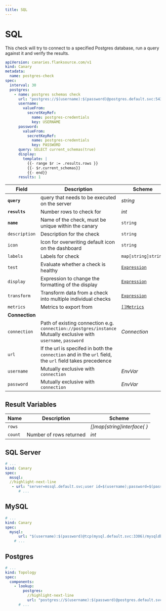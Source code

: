 ```yaml
---
title: SQL
---
```



# <AzureSqlServer/> SQL

This check will try to connect to a specified Postgres database, run a query against it and verify the results.

```yaml
apiVersion: canaries.flanksource.com/v1
kind: Canary
metadata:
  name: postgres-check
spec:
  interval: 30
  postgres:
    - name: postgres schemas check
      url: "postgres://$(username):$(password)@postgres.default.svc:5432/postgres?sslmode=disable"
      username:
        valueFrom:
          secretKeyRef:
            name: postgres-credentials
            key: USERNAME
      password:
        valueFrom:
          secretKeyRef:
            name: postgres-credentials
            key: PASSWORD
      query: SELECT current_schemas(true)
      display:
        template: |
          {{- range $r := .results.rows }}
          {{- $r.current_schemas}}
          {{- end}}
      results: 1
```

| Field | Description | Scheme | Required |
| ----- | ----------- | ------ | -------- |
| **`query`** | query that needs to be executed on the server | *string* | Yes |
| **`results`** | Number rows to check for | *int* | Yes |
| **`name`**    | Name of the check, must be unique within the canary         | `string`                                     | Yes      |
| `description` | Description for the check                                   | `string`                                     |          |
| `icon`        | Icon for overwriting default icon on the dashboard          | `string`                                     |          |
| `labels`      | Labels for check                                            | `map[string]string`                          |          |
| `test`        | Evaluate whether a check is healthy                         | [`Expression`](../concepts/health-evaluation)  |          |
| `display`     | Expression to change the formatting of the display          | [`Expression`](../concepts/display-formatting) |          |
| `transform`   | Transform data from a check into multiple individual checks | [`Expression`](../concepts/transforms)          |          |
| `metrics`     | Metrics to export from                                      | [`[]Metrics`](../concepts/metrics-exporter)    |          |
| **Connection** |  |  | |
| `connection` | Path of existing connection e.g. `connection://postgres/instance` Mutually exclusive with `username`, `password` <br /> <Commercial /> | <CommonLink to="connection" >*Connection*</CommonLink> | |
| `url` | If the url is specifed in both the `connection` and in the `url` field, the `url` field takes precedence |  | |
| `username` | <SkipOSS>Mutually exclusive with `connection`</SkipOSS>   | <CommonLink to="authentication">*EnvVar*</CommonLink> | |
| `password` | <SkipOSS>Mutually exclusive with `connection`</SkipOSS>   | <CommonLink to="authentication">*EnvVar*</CommonLink> | |

## Result Variables

| Name    | Description             | Scheme                     |
| ------- | ----------------------- | -------------------------- |
| `rows`  |                         | *[]map[string]interface{ }* |
| `count` | Number of rows returned | *int*                      |


## <Icon name="mssql" /> SQL Server

```yaml title=canary-mssql.yaml
# ...
kind: Canary
spec:
  mssql:
  //highlight-next-line
   - url: "server=mssql.default.svc;user id=$(username);password=$(password);port=1433;database=master"
      # ...
```


## <Icon name="mysql" /> MySQL



```yaml title=lookup-mysql.yaml
# ...
kind: Canary
spec:
  mysql:
      url: "$(username):$(password)@tcp(mysql.default.svc:3306)/mysqldb"
    # ...
```
## <Icon name="postgres" /> Postgres


```yaml title=canary-postgres.yaml
# ...
kind: Topology
spec:
  components:
    - lookup:
        postgres:
          //highlight-next-line
          url: "postgres://$(username):$(password)@postgres.default.svc:5432/postgres?sslmode=disable"
      # ...
```

